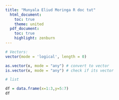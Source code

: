 ```yaml
---
title: "Munyala Eliud Moringa R doc tut"
  html_document:
    toc: true
    theme: united
  pdf_document:
    toc: true
    highlight: zenburn
---
```



```R
# Vectors:
vector(mode = 'logical', length = 0)

as.vector(x, mode = "any") # convert to vector
is.vector(x, mode = "any") # check if its vector

```



```R
# list

df = data.frame(x=1:3,y=5:7)
df


```



```R


```